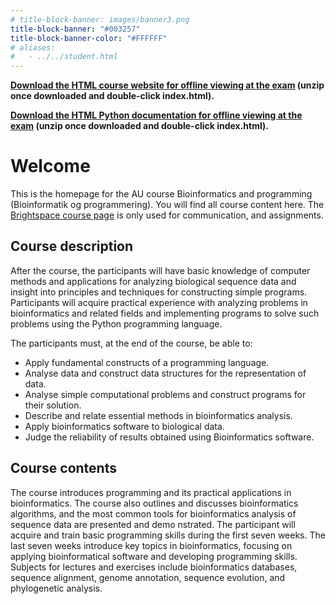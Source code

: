 ```yaml
---
# title-block-banner: images/banner3.png
title-block-banner: "#003257"
title-block-banner-color: "#FFFFFF"
# aliases:
#   - ../../student.html
---
```



<style>

/* #title-block-header {
  margin-block-end: 1rem;
  position: relative;
  margin-top: -1px;
  height: 100px;
  background-color: "#36B24A";
}

.quarto-title-banner {
  font-family:  Passata;
  margin-block-end: 1rem;
  position: relative;
  margin-top: -10px;
  height: 100%;
  background-color: "#36B24A";
} */
</style>


<!-- 
<style> 
* {
  font-family: Passata;
} 
</style>
 -->

**[Download the HTML course website for offline viewing at the exam](https://brightspace.au.dk/d2l/common/dialogs/quickLink/quickLink.d2l?ou={orgUnitId}&type=coursefile&fileId=course_page_html.zip) (unzip once downloaded and double-click index.html).**

**[Download the HTML Python documentation for offline viewing at the exam](https://brightspace.au.dk/d2l/common/dialogs/quickLink/quickLink.d2l?ou={orgUnitId}&type=coursefile&fileId=python-3.9.21-docs-html.zip) (unzip once downloaded and double-click index.html).**


# Welcome {.unnumbered}

[brightspace_2024]: (https://brightspace.au.dk/d2l/home/145685)

This is the homepage for the AU course Bioinformatics and programming (Bioinformatik og programmering). You will find all course content here. The [Brightspace course page][brightspace_2024] is only used for communication, and assignments.

## Course description {.unnumbered}
After the course, the participants will have basic knowledge of computer methods and applications for analyzing biological sequence data and insight into principles and techniques for constructing simple programs. Participants will acquire practical experience with analyzing problems in bioinformatics and related fields and implementing programs to solve such problems using the Python programming language.

The participants must, at the end of the course, be able to:

* Apply fundamental constructs of a programming language.
* Analyse data and construct data structures for the representation of data.
* Analyse simple computational problems and construct programs for their solution.
* Describe and relate essential methods in bioinformatics analysis.
* Apply bioinformatics software to biological data.
* Judge the reliability of results obtained using Bioinformatics software.

## Course contents {.unnumbered}
The course introduces programming and its practical applications in bioinformatics. The course also outlines and discusses bioinformatics algorithms, and the most common tools for bioinformatics analysis of sequence data are presented and demo
nstrated. The participant will acquire and train basic programming skills during the first seven weeks. The last seven weeks introduce key topics in bioinformatics, focusing on applying bioinformatical software and developing programming skills. Subjects for lectures and exercises include bioinformatics databases, sequence alignment, genome annotation, sequence evolution, and phylogenetic analysis.

